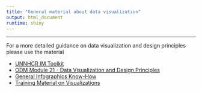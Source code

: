 ```yaml
---
title: "General material about data visualization"
output: html_document
runtime: shiny
---
```


***
For a more detailed guidance on data visualization and design principles please use the material

* <a href="http://data.unhcr.org/imtoolkit/" target=blank>UNNHCR IM Toolkit</a>
* <a href="file://analysis_toolkit/data/test.pdf" target=blank>ODM Module 21 - Data Visualization and Design Principles</a>
* <a href="http://data.unhcr.org/imtoolkit/chapters/view/info-graphics/lang:eng" target=blank>General Infographics Know-How</a>
* <a href="file/learning_files/viz_general/Heer-EffectiveDataVisualization.pdf" target=blank>Training Material on Visualizations</a>
